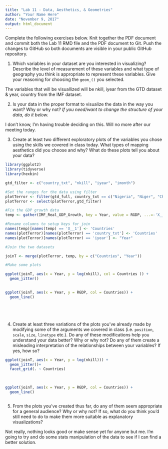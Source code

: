 ```yaml
---
title: "Lab 11 - Data, Aesthetics, & Geometries"
author: "Your Name Here"
date: "November 9, 2017"
output: html_document
---
```


Complete the following exercises below. Knit together the PDF document and commit both the Lab 11 RMD file and the PDF document to Git. Push the changes to GitHub so both documents are visible in your public GitHub repository. 

1. Which variables in your dataset are you interested in visualizing? Describe the level of measurement of these variables and what type of geography you think is appropriate to represent these variables. Give your reasoning for choosing the `geom_()` you selected. 

The variables that will be visuallized will be nkill, iyear from the GTD dataset & year, country from the IMF dataset.

2. Is your data in the proper format to visualize the data in the way you want? Why or why not? *If you need/want to change the structure of your data, do it below.* 

I don't know, I'm having trouble deciding on this. Will no more after our meeting today. 



3. Create at least two different exploratory plots of the variables you chose using the skills we covered in class today. What types of mapping aesthetics did you choose and why? What do these plots tell you about your data?

```R
library(ggplot2)
library(tidyverse)
library(hexbin)

gtd_filter <- c("country_txt", "nkill", "iyear", "imonth")

#Set the ranges for the data using filter
plotTerror <- filter(gtd_full, country_txt == c("Nigeria", "Niger", "Chad", "Cameroon") & iyear > 2000 & nkill > 1)
plotTerror <- select(plotTerror,gtd_filter)

#Fix the GDP growth data 
temp <- gather(IMF_Real_GDP_Growth, key = Year, value = RGDP, ...=-'X__1')

#Rename columns to setup keys for join
names(temp)[names(temp) == 'X__1'] <- 'Countries'
names(plotTerror)[names(plotTerror) == 'country_txt'] <- 'Countries'
names(plotTerror)[names(plotTerror) == 'iyear'] <- "Year"

#Join the two datasets

joinT <- merge(plotTerror, temp, by = c("Countries", "Year"))

#Make some plots

ggplot(joinT, aes(x = Year, y = log(nkill), col = Countries )) +
  geom_jitter() 
 

ggplot(joinT, aes(x = Year, y = RGDP, col = Countries)) +
  geom_line()






```

4. Create at least three variations of the plots you've already made by modifying some of the arguments we covered in class (i.e. `position`, `scale`, `size`, `linetype` etc.). Do any of these modifications help you understand your data better? Why or why not? Do any of them create a misleading interpretation of the relationships between your variables? If yes, how so?

```R

ggplot(joinT, aes(x = Year, y = log(nkill))) +
  geom_jitter()+
  facet_grid(. ~ Countries)
 
 

ggplot(joinT, aes(x = Year, y = RGDP, col = Countries)) +
  geom_line()



```







5. From the plots you've created thus far, do any of them seem appropriate for a general audience? Why or why not? If so, what do you think you'd still need to do to make them more suitable as explanatory visualizations? 


Not really, nothing looks good or make sense yet for anyone but me. I'm going to try and do some stats manipulation of the data to see if I can find a better solution. 



